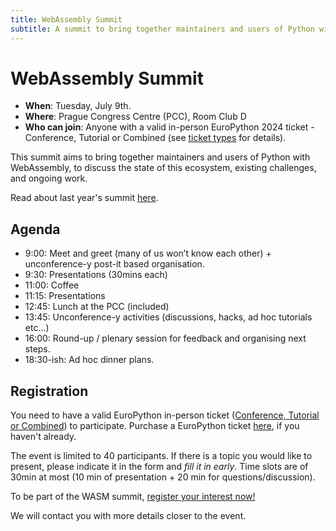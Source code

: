 ```yaml
---
title: WebAssembly Summit
subtitle: A summit to bring together maintainers and users of Python with WebAssembly, to discuss the state of this ecosystem, existing challenges, and ongoing work.
---
```


# WebAssembly Summit

* **When**: Tuesday, July 9th.
* **Where**: Prague Congress Centre (PCC), Room Club D
* **Who can join**: Anyone with a valid in-person EuroPython 2024 ticket - Conference, Tutorial or Combined (see [ticket types](https://ep2024.europython.eu/tickets#ticket-types) for details).

This summit aims to bring together maintainers and users of Python with WebAssembly, to discuss the state of this ecosystem, existing challenges, and ongoing work.

Read about last year's summit [here](https://github.com/psf/webassembly/blob/main/meetings/2023/webassembly-summit-europython.md).


## Agenda

* 9:00: Meet and greet (many of us won’t know each other) + unconference-y post-it based organisation.
* 9:30: Presentations (30mins each)
* 11:00: Coffee
* 11:15: Presentations
* 12:45: Lunch at the PCC (included)
* 13:45: Unconference-y activities (discussions, hacks, ad hoc tutorials etc…)
* 16:00: Round-up / plenary session for feedback and organising next steps.
* 18:30-ish: Ad hoc dinner plans.

## Registration

You need to have a valid EuroPython in-person ticket ([Conference, Tutorial or Combined](https://ep2024.europython.eu/tickets#ticket-types)) to participate. Purchase a EuroPython ticket [here](https://tickets.europython.eu/), if you haven't already.

The event is limited to 40 participants. If there is a topic you would like to present, please indicate it in the form and _fill it in early_. Time slots are of 30min at most (10 min of presentation + 20 min for questions/discussion).

To be part of the WASM summit, [register your interest now!](https://forms.gle/J5wBhR9dChVSLiUHA)

We will contact you with more details closer to the event.
